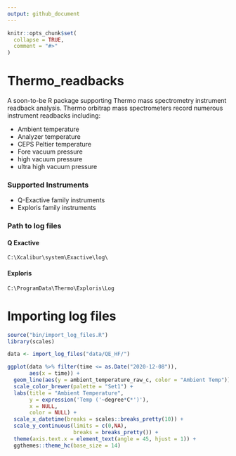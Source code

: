 ```yaml
---
output: github_document
---
```


<!-- README.md is generated from README.Rmd. Please edit that file -->

```r
knitr::opts_chunk$set(
  collapse = TRUE,
  comment = "#>"
)


```

# Thermo_readbacks

<!-- badges: start -->
<!-- badges: end -->

A soon-to-be R package supporting Thermo mass spectrometry instrument readback analysis. Thermo orbitrap mass spectrometers record numerous instrument readbacks including:

* Ambient temperature
* Analyzer temperature
* CEPS Peltier temperature
* Fore vacuum pressure
* high vacuum pressure
* ultra high vacuum pressure

### Supported Instruments

* Q-Exactive family instruments
* Exploris family instruments

### Path to log files

#### Q Exactive

`C:\Xcalibur\system\Exactive\log\`

#### Exploris

`C:\ProgramData\Thermo\Exploris\Log`

# Importing log files

```r

source("bin/import_log_files.R")
library(scales)

data <- import_log_files("data/QE_HF/")


```


```r


ggplot(data %>% filter(time <= as.Date("2020-12-08")),
       aes(x = time)) +
  geom_line(aes(y = ambient_temperature_raw_c, color = "Ambient Temp")) +
  scale_color_brewer(palette = "Set1") +
  labs(title = "Ambient Temperature",
       y = expression('Temp ('~degree*C*')'),
       x = NULL,
       color = NULL) +
  scale_x_datetime(breaks = scales::breaks_pretty(10)) +
  scale_y_continuous(limits = c(0,NA),
                     breaks = breaks_pretty()) +
  theme(axis.text.x = element_text(angle = 45, hjust = 1)) +
  ggthemes::theme_hc(base_size = 14) 

```

